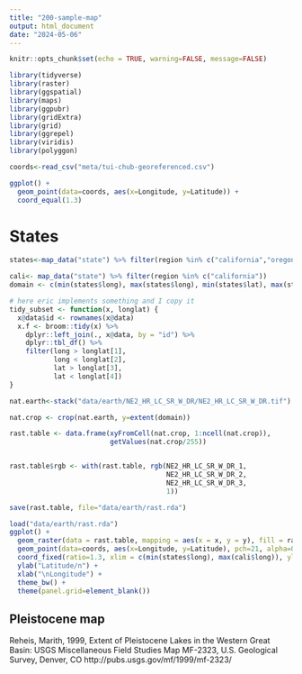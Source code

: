 ```yaml
---
title: "200-sample-map"
output: html_document
date: "2024-05-06"
---
```


```r
knitr::opts_chunk$set(echo = TRUE, warning=FALSE, message=FALSE)
```

```r
library(tidyverse)
library(raster)
library(ggspatial)
library(maps)
library(ggpubr)
library(gridExtra)
library(grid)
library(ggrepel)
library(viridis)
library(polyggon)
```


```r
coords<-read_csv("meta/tui-chub-georeferenced.csv")
```

```r
ggplot() +
  geom_point(data=coords, aes(x=Longitude, y=Latitude)) +
  coord_equal(1.3)
```

# States
```r
states<-map_data("state") %>% filter(region %in% c("california","oregon","nevada"))

cali<- map_data("state") %>% filter(region %in% c("california"))
domain <- c(min(states$long), max(states$long), min(states$lat), max(states$lat))

# here eric implements something and I copy it
tidy_subset <- function(x, longlat) {
  x@data$id <- rownames(x@data)
  x.f <- broom::tidy(x) %>%
    dplyr::left_join(., x@data, by = "id") %>%
    dplyr::tbl_df() %>%
    filter(long > longlat[1],
           long < longlat[2],
           lat > longlat[3],
           lat < longlat[4])
}

```


```r
nat.earth<-stack("data/earth/NE2_HR_LC_SR_W_DR/NE2_HR_LC_SR_W_DR.tif")

nat.crop <- crop(nat.earth, y=extent(domain))

rast.table <- data.frame(xyFromCell(nat.crop, 1:ncell(nat.crop)),
                         getValues(nat.crop/255))


rast.table$rgb <- with(rast.table, rgb(NE2_HR_LC_SR_W_DR_1,
                                       NE2_HR_LC_SR_W_DR_2,
                                       NE2_HR_LC_SR_W_DR_3,
                                       1))

save(rast.table, file="data/earth/rast.rda")
```

```r
load("data/earth/rast.rda")
ggplot() +
  geom_raster(data = rast.table, mapping = aes(x = x, y = y), fill = rast.table$rgb, interpolate = TRUE)  +
  geom_point(data=coords, aes(x=Longitude, y=Latitude), pch=21, alpha=0.75, fill="grey50") +
  coord_fixed(ratio=1.3, xlim = c(min(states$long), max(cali$long)), ylim=c(min(cali$lat), max(states$lat))) +
  ylab("Latitude/n") +
  xlab("\nLongitude") +
  theme_bw() +
  theme(panel.grid=element_blank())
```




## Pleistocene map
Reheis, Marith, 1999, Extent of Pleistocene Lakes in the Western Great Basin: USGS Miscellaneous Field Studies Map MF-2323, U.S. Geological Survey, Denver, CO
http://pubs.usgs.gov/mf/1999/mf-2323/



